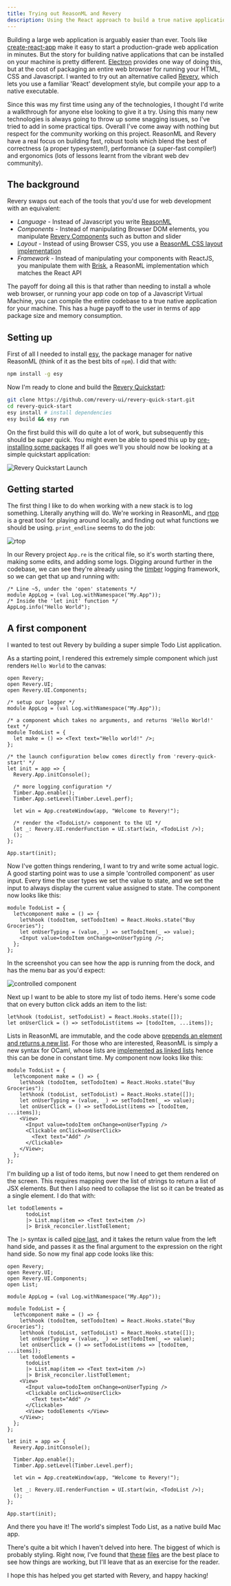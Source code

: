 ```yaml
---
title: Trying out ReasonML and Revery
description: Using the React approach to build a true native application with ReasonML
---
```


Building a large web application is arguably easier than ever. Tools like [create-react-app](https://create-react-app.dev/) make it easy to start a production-grade web application in minutes. But the story for building native applications that can be installed on your machine is pretty different. [Electron](https://www.electronjs.org/) provides one way of doing this, but at the cost of packaging an entire web browser for running your HTML, CSS and Javascript. I wanted to try out an alternative called [Revery](https://www.outrunlabs.com/revery/), which lets you use a familiar 'React' development style, but compile your app to a native executable.

Since this was my first time using any of the technologies, I thought I'd write a walkthrough for anyone else looking to give it a try. Using this many new technologies is always going to throw up some snagging issues, so I've tried to add in some practical tips. Overall I've come away with nothing but respect for the community working on this project. ReasonML and Revery have a real focus on building fast, robust tools which blend the best of correctness (a proper typesystem!), performance (a super-fast compiler!) and ergonomics (lots of lessons learnt from the vibrant web dev community).

## The background

Revery swaps out each of the tools that you'd use for web development with an equivalent:

- _Language_ - Instead of Javascript you write [ReasonML](https://reasonml.org/)
- _Components_ - Instead of manipulating Browser DOM elements, you manipulate [Revery Components](https://www.outrunlabs.com/revery/api/revery/) such as button and slider
- _Layout_ - Instead of using Browser CSS, you use a [ReasonML CSS layout implementation](https://github.com/jordwalke/flex)
- _Framework_ - Instead of manipulating your components with ReactJS, you manipulate them with [Brisk](https://github.com/briskml/brisk-reconciler), a ReasonML implementation which matches the React API

The payoff for doing all this is that rather than needing to install a whole web browser, or running your app code on top of a Javascript Virtual Machine, you can compile the entire codebase to a true native application for your machine. This has a huge payoff to the user in terms of app package size and memory consumption.

## Setting up

First of all I needed to install [esy](https://esy.sh/), the package manager for native ReasonML (think of it as the best bits of `npm`). I did that with:

```bash
npm install -g esy
```

Now I'm ready to clone and build the [Revery Quickstart](https://github.com/revery-ui/revery-quick-start):

```bash
git clone https://github.com/revery-ui/revery-quick-start.git
cd revery-quick-start
esy install # install dependencies
esy build && esy run
```

On the first build this will do quite a lot of work, but subsequently this should be _super_ quick. You might even be able to speed this up by [pre-installing some packages](https://github.com/revery-ui/revery/wiki/Building-&-Installing) If all goes we'll you should now be looking at a simple quickstart application:

![Revery Quickstart Launch](https://dev-to-uploads.s3.amazonaws.com/i/8u3u1roz6f1c7w91ysqp.png)

## Getting started

The first thing I like to do when working with a new stack is to log something. Literally anything will do. We're working in ReasonML, and [rtop](https://github.com/reasonml/reason-cli) is a great tool for playing around locally, and finding out what functions we should be using. `print_endline` seems to do the job:

![rtop](https://dev-to-uploads.s3.amazonaws.com/i/6j2cpec4jv1yyb627hoq.png)

In our Revery project `App.re` is the critical file, so it's worth starting there, making some edits, and adding some logs. Digging around further in the codebase, we can see they're already using the [timber](https://github.com/glennsl/timber) logging framework, so we can get that up and running with:

```reason
/* Line ~5, under the 'open' statements */
module AppLog = (val Log.withNamespace("My.App"));
/* Inside the 'let init' function */
AppLog.info("Hello World");
```

## A first component

I wanted to test out Revery by building a super simple Todo List application.

As a starting point, I rendered this extremely simple component which just renders `Hello World` to the canvas:

```reason
open Revery;
open Revery.UI;
open Revery.UI.Components;

/* setup our logger */
module AppLog = (val Log.withNamespace("My.App"));

/* a component which takes no arguments, and returns 'Hello World!' text */
module TodoList = {
  let make = () => <Text text="Hello world!" />;
};

/* the launch configuration below comes directly from 'revery-quick-start' */
let init = app => {
  Revery.App.initConsole();

  /* more logging configuration */
  Timber.App.enable();
  Timber.App.setLevel(Timber.Level.perf);

  let win = App.createWindow(app, "Welcome to Revery!");

  /* render the <TodoList/> component to the UI */
  let _: Revery.UI.renderFunction = UI.start(win, <TodoList />);
  ();
};

App.start(init);
```

Now I've gotten things rendering, I want to try and write some actual logic. A good starting point was to use a simple 'controlled component' as user input. Every time the user types we set the value to state, and we set the input to always display the current value assigned to state. The component now looks like this:

```reason
module TodoList = {
  let%component make = () => {
    let%hook (todoItem, setTodoItem) = React.Hooks.state("Buy Groceries");
    let onUserTyping = (value, _) => setTodoItem(_ => value);
    <Input value=todoItem onChange=onUserTyping />;
  };
};
```

In the screenshot you can see how the app is running from the dock, and has the menu bar as you'd expect:

![controlled component](https://dev-to-uploads.s3.amazonaws.com/i/4nvyvm9p1oh2eta6vdks.png)

Next up I want to be able to store my list of todo items. Here's some code that on every button click adds an item to the list:

```reason
let%hook (todoList, setTodoList) = React.Hooks.state([]);
let onUserClick = () => setTodoList(items => [todoItem, ...items]);
```

Lists in ReasonML are immutable, and the code above [prepends an element and returns a new list](https://reasonml.org/docs/manual/latest/list-and-array#immutable-prepend). For those who are interested, ReasonML is simply a new syntax for OCaml, whose lists are [implemented as linked lists](https://ocaml.org/learn/tutorials/data_types_and_matching.html) hence this can be done in constant time. My component now looks like this:

```reason
module TodoList = {
  let%component make = () => {
    let%hook (todoItem, setTodoItem) = React.Hooks.state("Buy Groceries");
    let%hook (todoList, setTodoList) = React.Hooks.state([]);
    let onUserTyping = (value, _) => setTodoItem(_ => value);
    let onUserClick = () => setTodoList(items => [todoItem, ...items]);
    <View>
      <Input value=todoItem onChange=onUserTyping />
      <Clickable onClick=onUserClick>
        <Text text="Add" />
      </Clickable>
    </View>;
  };
};
```

I'm building up a list of todo items, but now I need to get them rendered on the screen. This requires mapping over the list of strings to return a list of JSX elements. But then I also need to collapse the list so it can be treated as a single element. I do that with:

```reason
let todoElements =
      todoList
      |> List.map(item => <Text text=item />)
      |> Brisk_reconciler.listToElement;
```

The `|>` syntax is called [pipe last](https://reasonml.org/docs/manual/latest/pipe-last), and it takes the return value from the left hand side, and passes it as the final argument to the expression on the right hand side. So now my final app code looks like this:

```reason
open Revery;
open Revery.UI;
open Revery.UI.Components;
open List;

module AppLog = (val Log.withNamespace("My.App"));

module TodoList = {
  let%component make = () => {
    let%hook (todoItem, setTodoItem) = React.Hooks.state("Buy Groceries");
    let%hook (todoList, setTodoList) = React.Hooks.state([]);
    let onUserTyping = (value, _) => setTodoItem(_ => value);
    let onUserClick = () => setTodoList(items => [todoItem, ...items]);
    let todoElements =
      todoList
      |> List.map(item => <Text text=item />)
      |> Brisk_reconciler.listToElement;
    <View>
      <Input value=todoItem onChange=onUserTyping />
      <Clickable onClick=onUserClick>
        <Text text="Add" />
      </Clickable>
      <View> todoElements </View>
    </View>;
  };
};

let init = app => {
  Revery.App.initConsole();

  Timber.App.enable();
  Timber.App.setLevel(Timber.Level.perf);

  let win = App.createWindow(app, "Welcome to Revery!");

  let _: Revery.UI.renderFunction = UI.start(win, <TodoList />);
  ();
};

App.start(init);
```

And there you have it! The world's simplest Todo List, as a native build Mac app.

There's quite a bit which I haven't delved into here. The biggest of which is probably styling. Right now, I've found that [these](https://github.com/revery-ui/revery/blob/4cc62a5ec16d7d9ee16a2bda24065210bca4646a/test/UI/StyleTest.re) [files](https://github.com/revery-ui/revery/blob/4cc62a5ec16d7d9ee16a2bda24065210bca4646a/src/UI/Style.re) are the best place to see how things are working, but I'll leave that as an exercise for the reader.

I hope this has helped you get started with Revery, and happy hacking!
